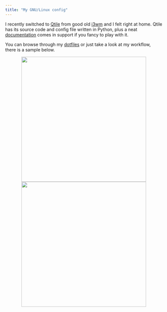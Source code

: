 ```yaml
---
title: "My GNU/Linux config"
---
```





I recently switched to [Qtile](http://www.qtile.org/) from good old [i3wm](https://i3wm.org/) and I felt right at home. Qtile has its source code and config file written in Python, plus a neat [documentation](http://docs.qtile.org/en/latest) comes in support if you fancy to play with it.

You can browse through my [dotfiles](https://github.com/MatteoGiorgi/dotfiles) or just take a look at my workflow, there is a sample below.

<p align="center">
  <img width="400" src="assets/qtile.gif"/>
  <img width="400" src="assets/qtile2.gif"/>
</p>

